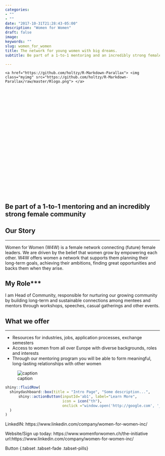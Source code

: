 ```yaml
---
categories:
- ""
- ""
date: "2017-10-31T21:28:43-05:00"
description: "Women for Women"
draft: false 
image:
keywords: ""
slug: women_for_women
title: The network for young women with big dreams.
subtitle: Be part of a 1-to-1 mentoring and an incredibly strong female community

---
```


<style>
.parallax { 
    /* The image used */
    background-image: url("https://static.wixstatic.com/media/ba488d_c909402af8014185ad84a52727926e33~mv2.png/v1/fill/w_152,h_68,al_c,q_85,usm_0.66_1.00_0.01/w4w.webp");

    /* Set a specific height */
    height: 400px; 

    /* Create the parallax scrolling effect */
    background-attachment: fixed;
    background-position: center;
    background-repeat: no-repeat;
    background-size: cover;
}

.myimg{
    width: 10%;
    color: red;
    position: absolute;
    top: 150px;
    left: 45%;
}
</style>

<!-- Container element -->
<div class="parallax">
    <a href="https://github.com/holtzy/R-Markdown-Parallax"> <img class="myimg" src="https://github.com/holtzy/R-Markdown-Parallax/raw/master/Rlogo.png"> </a>
</div>

## Be part of a 1-to-1 mentoring and an incredibly strong female community

## Our Story
***

Women for Women (W4W) is a female network connecting (future) female leaders. We are driven by the belief that women grow by empowering each other. W4W offers women a network that supports them planning their long-term goals, achieving their ambitions, finding great opportunities and backs them when they arise.


## My Role***

I am Head of Community, responsible for nurturing our growing community by building long-term and sustainable connections among mentees and mentors through workshops, speeches, casual gatherings and other events.


## What we offer
***

- Resources for industries, jobs, application processes, exchange semesters
- Access to women from all over Europe with diverse backgrounds, roles and interests
- Through our mentoring program you will be able to form meaningful, long-lasting relationships with other women



![caption](C:/Users/xenia/OneDrive/Desktop/my_beautiful_webiste/static/img/blogs/w4w2.jpg)

<i class="fab fa-linkedin"></i>

```r
shiny::fluidRow(
  shinydashboard::box(title = "Intro Page", "Some description...", 
      shiny::actionButton(inputId='ab1', label="Learn More", 
                          icon = icon("th"), 
                          onclick ="window.open('http://google.com', '_blank')")
  )
)
```


LinkedIN: https://www.linkedin.com/company/women-for-women-inc/

Website/Sign up today: https://www.womenforwomen.ch/the-initiative
url:https://www.linkedin.com/company/women-for-women-inc/

Button {.tabset .tabset-fade .tabset-pills}

<i class="fab fa-linkedin-in"></i>








